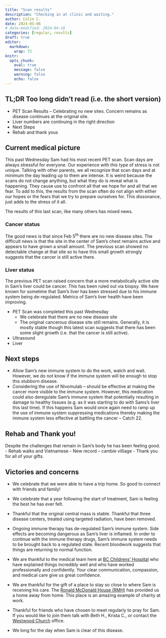 ```yaml
---
title: "Scan results"
description: "Checking in at clinic and waiting."
author: Colin C.
date: 2024-05-06
# date-modified: 2024-04-18
categories: [regular, results]
draft: true
editor: 
  markdown: 
    wrap: 72
knitr: 
  opts_chunk: 
    eval: true
    message: false
    warning: false
    echo: false
---
```



::: {.callout-note icon="false"}
## TL;DR [Too long didn't read (i.e. the short version)]{.small}

-   PET Scan Results -- Celebrating no new sites.  Concern remains as disease continues at the original site.
-   Liver numbers are continuing in the right direction 
-   Next Steps
-   Rehab and thank yous

:::


<!-- 
::: {#photo}
![Sam was a great copilot in our journeys north and then south](https://samsstory.s3.ca-central-1.amazonaws.com/2024-04-21_road-trip.jpg)
::: -->


## Current medical picture 

This past Wednesday Sam had his most recent PET scan.  Scan days are always stressful for everyone. Our experience with this type of stress is not unique.  Talking with other parents, we all recognize that scan days and at minimum the day leading up to them are intense.  It is weird because the scans do not change anything, but what they do is reveal what is happening.  They cause use to confront all that we hope for and all that we fear.  To add to this, the results from the scan often do not align with either our hopes or the fears that we try to prepare ourselves for.  This dissonance, just adds to the stress of it all.  

The results of this last scan, like many others has mixed news.  

### Cancer status

The good news is that since Feb 5^th^ there are no new disease sites.  The difficult news is that the site in the center of Sam's chest remains active and appears to have grown a small amount.  The previous scan showed no detectable change at that site so to have this small growth strongly suggests that the cancer is still active there.  


### Liver status

The previous PET scan raised concern that a more metabolically active site in Sam's liver could be cancer.  This has been ruled out via biopsy.  We have known for sometime that Sam's liver has been stressed due to his immune system being de-regulated.  Metrics of Sam's liver health have been improving.  

- PET Scan was completed this past Wednesday
    - We celebrate that there are no new disease site 
    - The original cancerous disease site still remains.  Generally, it is mostly stable though this latest scan suggests that there has been some slight growth (i.e. that the cancer is still active).
- Ultrasound 
- Liver 


## Next steps 

- Allow Sam's new immune system to do the work, watch and wait.  However, we do not know if the immune system will be enough to stop this stubborn disease. 
- Considering the use of Nivomulab -- should be effective at making the cancer more visible to the immune system.  However, this medication could also deregulate Sam's immune system that potentially resulting in damage to healthy tissues (e.g. as it was starting to do with Sams's liver this last time).  If this happens Sam would once again need to ramp up the use of immune system suppressing medications thereby making the immune system less effective at battling the cancer -- Catch 22.  

## Rehab and Thank you! 

Despite the challenges that remain in Sam's body he has been feeling good.  
-  Rehab walks and Vietnamese 
-  New record -- cambie villiage
-  Thank you for all of your gifts.  


## Victories and concerns

-   We celebrate that we were able to have a trip home. So good to
    connect with friends and family!

-   We celebrate that a year following the start of treatment, Sam is
    feeling the best he has ever felt.

-   Thankful that the original central mass is stable. Thankful that
    three disease centers, treated using targeted radiation, have been
    removed.

-   Ongoing immune therapy has de-regulated Sam's immune system. Side
    effects are becoming dangerous as Sam's liver is inflamed. In order
    to continue with the immune therapy drugs, Sam's immune system needs
    to be brought back to a regulated state. Recent bloodwork suggests
    that things are returning to normal function.

-   We are thankful to the medical team here at [BC Childrens'
    Hospital](http://www.bcchildrens.ca) who have explained things
    incredibly well and who have worked professionally and confidently.
    Your clear communication, compassion, and medical care give us great
    confidence.

-   We are thankful for the gift of a place to stay so close to where
    Sam is receiving his care. The [Ronald McDonald House
    (RMH)](https://rmhbc.ca) has provided us a home away from home. This
    place is an amazing example of charity at work.

-   Thankful for friends who have chosen to meet regularly to pray for
    Sam. If you would like to join them talk with Beth H., Krista C., or
    contact the [Westwood Church](https://westwoodchurch.bc.ca) office.

-   We long for the day when Sam is clear of this disease.